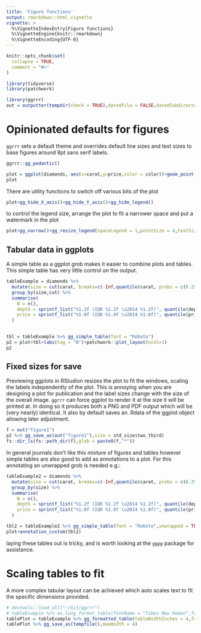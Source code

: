 ```yaml
---
title: 'Figure functions'
output: rmarkdown::html_vignette
vignette: >
  %\VignetteIndexEntry{Figure functions}
  %\VignetteEngine{knitr::rmarkdown}
  %\VignetteEncoding{UTF-8}
---
```


```r
knitr::opts_chunk$set(
  collapse = TRUE,
  comment = "#>"
)

library(tidyverse)
library(patchwork)
```

```r
library(ggrrr)
out = outputter(tempdir(check = TRUE),datedFile = FALSE,datedSubdirectory = FALSE)
```

# Opinionated defaults for figures

`ggrrr` sets a default theme and overrides default line sizes and text sizes to base figures around 8pt sans serif labels.

```r

ggrrr::gg_pedantic()

plot = ggplot(diamonds, aes(x=carat,y=price,color = color))+geom_point()+annotate("label",x=2,y=10000,label="Hello")+labs(tag = "A")
plot
```

There are utility functions to switch off various bits of the plot

```r
plot+gg_hide_X_axis()+gg_hide_Y_axis()+gg_hide_legend()
```

to control the legend size, arrange the plot to fit a narrower space and put a watermark in the plot

```r
plot+gg_narrow()+gg_resize_legend(spaceLegend = 1,pointSize = 4,textSize = 12)+gg_watermark("PRELIM")

```

## Tabular data in ggplots

A simple table as a ggplot grob makes it easier to combine plots and tables. This simple table has very little control on the output.

```r
tableExample = diamonds %>% 
  mutate(size = cut(carat, breaks=c(-Inf,quantile(carat, probs = c(0.25,0.75)),Inf), labels=c("small","medium","large")) %>% as.factor()) %>%
  group_by(size,cut) %>%
  summarise(
    N = n(),
    depth = sprintf_list("%1.2f (IQR %1.2f \u2014 %1.2f)", quantile(depth,c(0.5,0.25,0.75))),
    price = sprintf_list("%1.0f (IQR %1.0f \u2014 %1.0f)", quantile(price,c(0.5,0.25,0.75)))
  )
  

tbl = tableExample %>% gg_simple_table(font = "Roboto")
p2 = plot+tbl+labs(tag = "B")+patchwork::plot_layout(ncol=1)
p2
```

## Fixed sizes for save

Previewing ggplots in RStudion resizes the plot to fit the windows, scaling the labels independently of the plot. 
This is annoying when you are designing a plot for publication and the label sizes change with the size of the overall image.
`ggrrr` can force ggplot to render it at the size it will be printed at. In doing so it produces both a PNG and PDF output which will be
(very nearly) identical. It also by default saves an .Rdata of the ggplot object allowing later adjustment.

```r
f = out("figure1")
p2 %>% gg_save_as(out("figure1"),size = std_size$two_third)
fs::dir_ls(fs::path_dir(f),glob = paste0(f,"*"))
```

In general journals don't like this mixture of figures and tables however simple tables are also good to add as annotations to a plot. 
For this annotating an unwrapped grob is needed e.g.:

```r
tableExample2 = diamonds %>% 
  mutate(size = cut(carat, breaks=c(-Inf,quantile(carat, probs = c(0.25,0.75)),Inf), labels=c("small","medium","large")) %>% as.factor()) %>%
  group_by(size) %>%
  summarise(
    N = n(),
    depth = sprintf_list("%1.2f (IQR %1.2f \u2014 %1.2f)", quantile(depth,c(0.5,0.25,0.75))),
    price = sprintf_list("%1.0f (IQR %1.0f \u2014 %1.0f)", quantile(price,c(0.5,0.25,0.75)))
  )

tbl2 = tableExample2 %>% gg_simple_table(font = "Roboto",unwrapped = TRUE)
plot+annotation_custom(tbl2)

```
laying these tables out is tricky, and is worth looking at the `ggpp` package for assistance.

# Scaling tables to fit

A more complex tabular layout can be achieved which auto scales text to fit the specific dimensions provided.

```r
# devtools::load_all("~/Git/ggrrr")
# tableExample %>% as.long_format_table(fontName = "Times New Roman",fontSize = 12) %>% glimpse()
tablePlot = tableExample %>% gg_formatted_table(tableWidthInches = 4,font = "Roboto",fontSize = 8) 
tablePlot %>% gg_save_as(tempfile(),maxWidth = 4)
```


